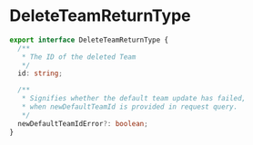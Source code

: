 # DeleteTeamReturnType

```typescript
export interface DeleteTeamReturnType {
  /**
   * The ID of the deleted Team
   */
  id: string;

  /**
   * Signifies whether the default team update has failed,
   * when newDefaultTeamId is provided in request query.
   */
  newDefaultTeamIdError?: boolean;
}
```
